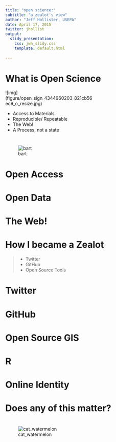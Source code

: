 ```yaml
---
title: "open science:"
subtitle: "a zealot's view"
author: "Jeff Hollister, USEPA"
date: April 17, 2015
twitter: jhollist 
output: 
  slidy_presentation:
    css: jwh_slidy.css
    template: default.html
    
---
```


# What is Open Science 

<div class="right", style="width: 55%; right: 400px; top: 200px;"> 
![img](figure/open_sign_4344960203_821cb56ec9_o_resize.jpg)
</div>

<div class="left" style="width: 40%">
 - Access to Materials     
 - Reproducible/ Repeatable    
 - The Web!                   
 - A Process, not a state                       
</div>


# {.segue-img}

![bart](figure/Bartopen-1.jpg)

# Open Access

# Open Data

# The Web!

# How I became a Zealot

> - Twitter
> - GitHub
> - Open Source Tools

# Twitter

# GitHub

# Open Source GIS

# R

# Online Identity

# Does any of this matter?

# {.segue-img}

![cat_watermelon](figure/cat-pushing-watermelon-out-of-lake.jpg)
